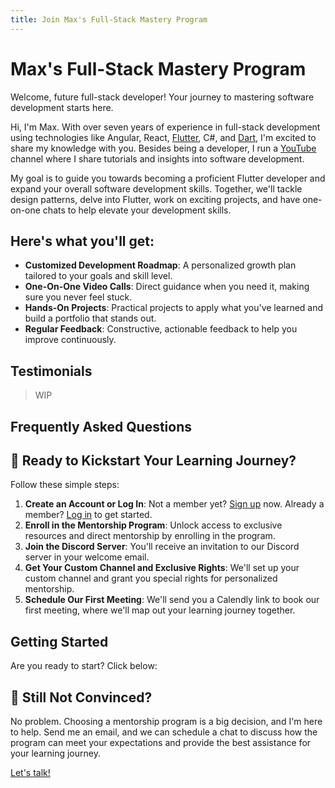 ```yaml
---
title: Join Max's Full-Stack Mastery Program
---
```



<Breadcrumb />

# Max's Full-Stack Mastery Program

Welcome, future full-stack developer! Your journey to mastering software development starts here.

Hi, I'm Max. With over seven years of experience in full-stack development using technologies like Angular, React, [Flutter](https://flutter.dev), C#, and [Dart](https://dart.dev), I'm excited to share my knowledge with you. Besides being a developer, I run a [YouTube](https://youtube.com/@flutterexplained) channel where I share tutorials and insights into software development.

My goal is to guide you towards becoming a proficient Flutter developer and expand your overall software development skills. Together, we'll tackle design patterns, delve into Flutter, work on exciting projects, and have one-on-one chats to help elevate your development skills.

## Here's what you'll get:

- **Customized Development Roadmap**: A personalized growth plan tailored to your goals and skill level.
- **One-On-One Video Calls**: Direct guidance when you need it, making sure you never feel stuck.
- **Hands-On Projects**: Practical projects to apply what you've learned and build a portfolio that stands out.
- **Regular Feedback**: Constructive, actionable feedback to help you improve continuously.

## Testimonials
> WIP

## Frequently Asked Questions


<FAQs />


## 🚀 Ready to Kickstart Your Learning Journey?

Follow these simple steps:

1. **Create an Account or Log In**: Not a member yet? [Sign up](#getting-started) now. Already a member? [Log in](#getting-started) to get started.
2. **Enroll in the Mentorship Program**: Unlock access to exclusive resources and direct mentorship by enrolling in the program.
3. **Join the Discord Server**: You'll receive an invitation to our Discord server in your welcome email.
4. **Get Your Custom Channel and Exclusive Rights**: We'll set up your custom channel and grant you special rights for personalized mentorship.
5. **Schedule Our First Meeting**: We'll send you a Calendly link to book our first meeting, where we'll map out your learning journey together.

## Getting Started
Are you ready to start? Click below:

<LoginOrCheckout />

## 🤔 Still Not Convinced?

No problem. Choosing a mentorship program is a big decision, and I'm here to help. Send me an email, and we can schedule a chat to discuss how the program can meet your expectations and provide the best assistance for your learning journey.

<a href="mailto:flutterexp@gmail.com">Let's talk!</a>
